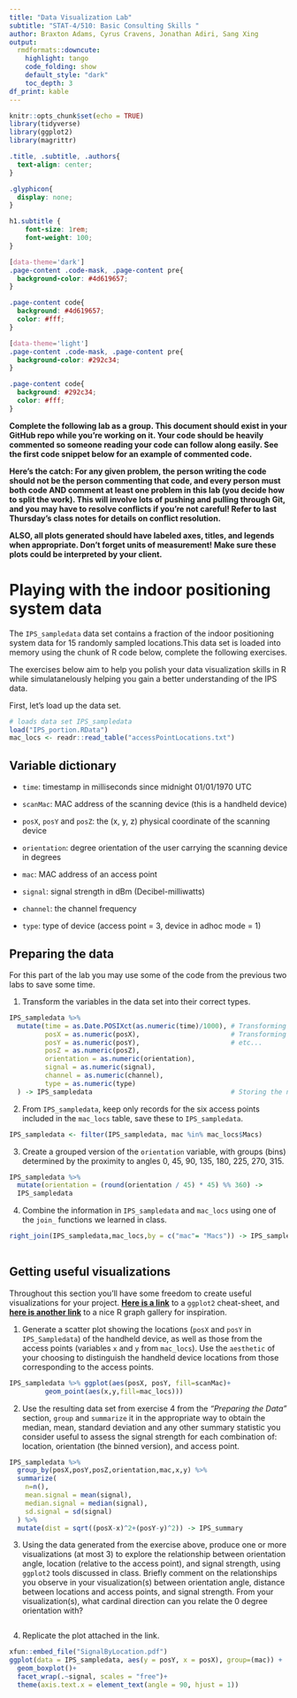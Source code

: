 ```yaml
---
title: "Data Visualization Lab"
subtitle: "STAT-4/510: Basic Consulting Skills "
author: Braxton Adams, Cyrus Cravens, Jonathan Adiri, Sang Xing
output: 
  rmdformats::downcute:
    highlight: tango
    code_folding: show  
    default_style: "dark"
    toc_depth: 3
df_print: kable   
---
```


```r
knitr::opts_chunk$set(echo = TRUE)
library(tidyverse)
library(ggplot2)
library(magrittr)
```

```css
.title, .subtitle, .authors{
  text-align: center;
}

.glyphicon{
  display: none;
}

h1.subtitle {
    font-size: 1rem;
    font-weight: 100;
}

[data-theme='dark']
.page-content .code-mask, .page-content pre{
  background-color: #4d619657;
}

.page-content code{
  background: #4d619657;
  color: #fff;
}

[data-theme='light']
.page-content .code-mask, .page-content pre{
  background-color: #292c34;
}

.page-content code{
  background: #292c34;
  color: #fff;
}
```

**Complete the following lab as a group. This document should exist in your GitHub repo while you're working on it. Your code should be heavily commented so someone reading your code can follow along easily. See the first code snippet below for an example of commented code.**

**Here's the catch: For any given problem, the person writing the code should not be the person commenting that code, and every person must both code AND comment at least one problem in this lab (you decide how to split the work). This will involve lots of pushing and pulling through Git, and you may have to resolve conflicts if you're not careful! Refer to last Thursday's class notes for details on conflict resolution.**

**ALSO, all plots generated should have labeled axes, titles, and legends when appropriate. Don't forget units of measurement! Make sure these plots could be interpreted by your client.**


# Playing with the indoor positioning system data

The `IPS_sampledata` data set contains a fraction of the indoor positioning system data for 15 randomly sampled locations.This data set is loaded into memory using the chunk of R code below, complete the following exercises. 

The exercises below aim to help you polish your data visualization skills in R while simulatanelously helping you gain a better understanding of the IPS data.

First, let's load up the data set.

```r
# loads data set IPS_sampledata
load("IPS_portion.RData")
mac_locs <- readr::read_table("accessPointLocations.txt")
```

## Variable dictionary

- `time`: timestamp in milliseconds since midnight 01/01/1970 UTC

- `scanMac`: MAC address of the scanning device (this is a handheld device)

- `posX`, `posY` and `posZ`: the (x, y, z) physical coordinate of the scanning device

- `orientation`: degree orientation of the user carrying the scanning device in degrees

- `mac`: MAC address of an access point

- `signal`: signal strength in dBm (Decibel-milliwatts)

- `channel`: the channel frequency

- `type`: type of device (access point = 3, device in adhoc mode = 1)

## Preparing the data

For this part of the lab you may use some of the code from the previous two labs to save some time.

1. Transform the variables in the data set into their correct types.

```r
IPS_sampledata %>% 
  mutate(time = as.Date.POSIXct(as.numeric(time)/1000), # Transforming the time variable from char to numeric and scaling by 1000
         posX = as.numeric(posX),                       # Transforming the pos X variable from char to numeric
         posY = as.numeric(posY),                       # etc...
         posZ = as.numeric(posZ),
         orientation = as.numeric(orientation),
         signal = as.numeric(signal),
         channel = as.numeric(channel),
         type = as.numeric(type)
  ) -> IPS_sampledata                                   # Storing the new data frame into IPS_sampledata

```


2. From `IPS_sampledata`, keep only records for the six access points included in the `mac_locs` table, save these to `IPS_sampledata`.

```r
IPS_sampledata <- filter(IPS_sampledata, mac %in% mac_locs$Macs)
```

3. Create a grouped version of the `orientation` variable, with groups (bins) determined by the proximity to angles 0, 45, 90, 135, 180, 225, 270, 315.

```r
IPS_sampledata %>% 
  mutate(orientation = (round(orientation / 45) * 45) %% 360) ->
  IPS_sampledata
```


4. Combine the information in `IPS_sampledata` and `mac_locs` using one of the `join_` functions we learned in class.

```r
right_join(IPS_sampledata,mac_locs,by = c("mac"= "Macs")) -> IPS_sampledata # Join by MAC address
                                                                            # right_join has the added benefit of performing part 2
```


## Getting useful visualizations

Throughout this section you'll have some freedom to create useful visualizations for your project.  [**Here is a link**](https://github.com/rstudio/cheatsheets/blob/main/data-visualization-2.1.pdf) to a `ggplot2` cheat-sheet, and [**here is another link**](https://r-graph-gallery.com/index.html) to a nice R graph gallery for inspiration.

1. Generate a scatter plot showing the locations (`posX` and `posY` in `IPS_Sampledata`) of the handheld device, as well as those from the access points (variables `x` and `y` from `mac_locs`).   Use the `aesthetic` of your choosing to distinguish the handheld device locations from those corresponding to the access points.

```r
IPS_sampledata %>% ggplot(aes(posX, posY, fill=scanMac)+
         geom_point(aes(x,y,fill=mac_locs)))
```


2. Use the resulting data set from exercise 4 from the *"Preparing the Data"* section, `group` and `summarize` it in the appropriate way to obtain the median, mean, standard deviation and any other summary statistic you consider useful to assess the signal strength for each combination of:  location, orientation (the binned version), and access point.

```r
IPS_sampledata %>%  
  group_by(posX,posY,posZ,orientation,mac,x,y) %>% 
  summarize(
    n=n(), 
    mean.signal = mean(signal),
    median.signal = median(signal),
    sd.signal = sd(signal)
  ) %>%
  mutate(dist = sqrt((posX-x)^2+(posY-y)^2)) -> IPS_summary
```


3. Using the data generated from the exercise above, produce one or more visualizations (at most 3) to explore the relationship between  orientation angle, location (relative to the access point), and signal strength, using `ggplot2` tools discussed in class. Briefly comment on the relationships you observe in your visualization(s) between orientation angle, distance between locations and access points, and signal strength. From your visualization(s), what cardinal direction can you relate the 0 degree orientation with?

```r

```

4. Replicate the plot attached in the link.

```r
xfun::embed_file("SignalByLocation.pdf")
ggplot(data = IPS_sampledata, aes(y = posY, x = posX), group=(mac)) +
  geom_boxplot()+
  facet_wrap(.~signal, scales = "free")+
  theme(axis.text.x = element_text(angle = 90, hjust = 1))
```
